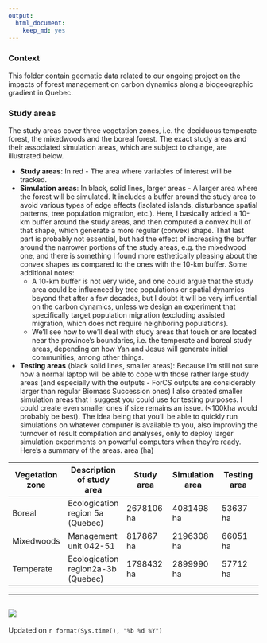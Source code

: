 ```yaml
---
output: 
  html_document: 
    keep_md: yes
---
```

### Context

This folder contain geomatic data related to our ongoing project on the impacts of forest management on carbon dynamics along a biogeographic gradient in Quebec.

### Study areas

The study areas cover three vegetation zones, i.e. the deciduous temperate forest, the mixedwoods and the boreal forest. The exact study areas and their associated simulation areas, which are subject to change, are illustrated below.


* **Study areas**: In red - The area where variables of interest will be tracked.
* **Simulation areas**: In black, solid lines, larger areas - A larger area where the forest will be simulated. It includes a buffer around the study area to avoid various types of edge effects (isolated islands, disturbance spatial patterns, tree population migration, etc.). Here, I basically added a 10-km buffer around the study areas, and then computed a convex hull of that shape, which generate a more regular (convex) shape. That last part is probably not essential, but had the effect of increasing the buffer around the narrower portions of the study areas, e.g. the mixedwood one, and there is something I found more esthetically pleasing about the convex shapes as compared to the ones with the 10-km buffer. Some additional notes:
  + A 10-km buffer is not very wide, and one could argue that the study area could be influenced by tree populations or spatial dynamics beyond that after a few decades, but I doubt it will be very influential on the carbon dynamics, unless we design an experiment that specifically target population migration (excluding assisted migration, which does not require neighboring populations).
  + We'll see how to we'll deal with study areas that touch or are located near the province's boundaries, i.e. the temperate and boreal study areas, depending on how Yan and Jesus will generate initial communities, among other things.
 * **Testing areas** (black solid lines, smaller areas): Because I'm still not sure how a normal laptop will be able to cope with those rather large study areas (and especially with the outputs - ForCS outputs are considerably larger than regular Biomass Succession ones) I also created smaller simulation areas that I suggest you could use for testing purposes. I could create even smaller ones if size remains an issue. (<100kha would probably be best). The idea being that you'll be able to quickly run simulations on whatever computer is available to you, also improving the turnover of result compilation and analyses, only to deploy larger simulation experiments on powerful computers when they're ready.   
Here's a summary of the areas.
area (ha)


Vegetation zone  | Description of study area | Study area | Simulation area | Testing area
------------- | ------------- | ------------- | ------------- | -------------
Boreal  | Ecologication region 5a (Quebec)  | 2678106 ha  | 4081498 ha  | 53637 ha
Mixedwoods  | Management unit 042-51 | 817867 ha   | 2196308 ha  | 66051 ha
Temperate  | Ecologication region2a-3b (Quebec) | 1798432 ha   | 2899990 ha  | 57712 ha

-----------  

![](figures/studyArea.png)
-----------



Updated on `r format(Sys.time(), "%b %d %Y")`


